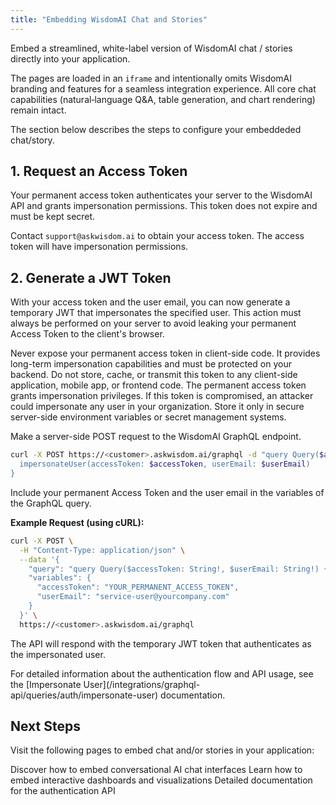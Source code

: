 ```yaml
---
title: "Embedding WisdomAI Chat and Stories"
---
```


Embed a streamlined, white-label version of WisdomAI chat / stories directly into your application.

The pages are loaded in an `iframe` and intentionally omits WisdomAI branding and features for a seamless integration experience. All core chat capabilities (natural‑language Q&A, table generation, and chart rendering) remain intact.

The section below describes the steps to configure your embeddeded chat/story.

## 1. Request an Access Token

Your permanent access token authenticates your server to the WisdomAI API and grants impersonation permissions. This token does not expire and must be kept secret.

Contact `support@askwisdom.ai` to obtain your access token. The access token will have impersonation permissions.

## 2. Generate a JWT Token

With your access token and the user email, you can now generate a temporary JWT that impersonates the specified user. This action must always be performed on your server to avoid leaking your permanent Access Token to the client's browser.

<Warning>
  Never expose your permanent access token in client-side code. It provides long-term impersonation capabilities and must be protected on your backend. Do not store, cache, or transmit this token to any client-side application, mobile app, or frontend code.
</Warning>

<Warning>
  The permanent access token grants impersonation privileges. If this token is compromised, an attacker could impersonate any user in your organization. Store it only in secure server-side environment variables or secret management systems.
</Warning>

Make a server-side POST request to the WisdomAI GraphQL endpoint.

```bash
curl -X POST https://<customer>.askwisdom.ai/graphql -d "query Query($accessToken: String!, $userEmail: String!) {
  impersonateUser(accessToken: $accessToken, userEmail: $userEmail)
}
```

Include your permanent Access Token and the user email in the variables of the GraphQL query.

**Example Request (using cURL):**

```bash
curl -X POST \
  -H "Content-Type: application/json" \
  --data '{
    "query": "query Query($accessToken: String!, $userEmail: String!) { impersonateUser(accessToken: $accessToken, userEmail: $userEmail) }",
    "variables": {
      "accessToken": "YOUR_PERMANENT_ACCESS_TOKEN",
      "userEmail": "service-user@yourcompany.com"
    }
  }' \
  https://<customer>.askwisdom.ai/graphql
```

The API will respond with the temporary JWT token that authenticates as the impersonated user.

<Info>
  For detailed information about the authentication flow and API usage, see the [Impersonate User](/integrations/graphql-api/queries/auth/impersonate-user) documentation.
</Info>


## Next Steps

Visit the following pages to embed chat and/or stories in your application:

<CardGroup cols={2}>
  <Card title="Embed Chat" icon="message" href="/integrations/embedding/chat/embed-chat">
    Discover how to embed conversational AI chat interfaces
  </Card>
  <Card title="Embed a Story" icon="chart-bar" href="/integrations/embedding/story/embed-a-story">
    Learn how to embed interactive dashboards and visualizations
  </Card>
  <Card title="Impersonate User API" icon="user" href="/integrations/graphql-api/queries/auth/impersonate-user">
    Detailed documentation for the authentication API
  </Card>
</CardGroup>